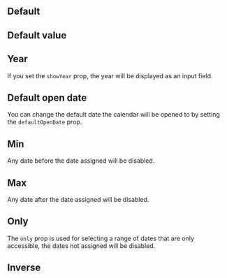 
<Meta title="Components/Calendar" component={Calendar} />

<Props of={Calendar} />

## Default

<Preview>
	<Story name="Default">
		<Calendar onChange={action('Calenda changed')} />
	</Story>
</Preview>

## Default value

<Preview>
	<Story name="Default value">
		<Calendar onChange={action('Calenda changed')} defaultValue={new Date('3005-01-01')} defaultOpenDate={new Date('3005-01-01')} />
	</Story>
</Preview>

## Year

If you set the `showYear` prop, the year will be displayed as an input field.

<Preview>
	<Story name="Year">
		<Calendar onChange={action('Calenda changed')} showYear />
	</Story>
</Preview>

## Default open date

You can change the default date the calendar will be opened to by setting
the `defaultOpenDate` prop.

<Preview>
	<Story name="Default open date">
		<Calendar onChange={action('Calenda changed')} defaultOpenDate={new Date('3005-01-01')} showYear/>
	</Story>
</Preview>

## Min

Any date before the date assigned will be disabled.

<Preview>
	<Story name="Min">
		<Calendar onChange={action('Calenda changed')} min={new Date} />
	</Story>
</Preview>

## Max

Any date after the date assigned will be disabled.

<Preview>
	<Story name="Max">
		<Calendar onChange={action('Calenda changed')} max={new Date} />
	</Story>
</Preview>

## Only

The `only` prop is used for selecting a range of dates that are only accessible, 
the dates not assigned will be disabled.

<Preview>
	<Story name="Only">
		<Calendar onChange={action('Calenda changed')} only={[new Date('2020-01-20'), new Date('2020-01-21'), new Date('2020-01-22')]}/>
	</Story>
</Preview>

## Inverse

<Preview>
	<Story name="Inverse">
		<Calendar showYear onChange={action('Calenda changed')} inverse/>
	</Story>
</Preview>